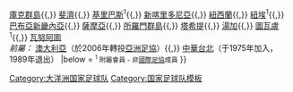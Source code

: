 {{Navbox
| name  = 大洋洲足協國家足球隊
| title = [[大洋洲足球協會]]所屬[[國家足球隊列表|國家或地區代表隊]]
| list1 = [[美屬薩摩亞足球代表隊|美屬薩摩亞]]{{,}} [[庫克群島足球代表隊|庫克群島]]{{,}} [[斐濟國家足球隊|斐濟]]{{,}} [[基里巴斯国家足球队|基里巴斯]]<sup>1</sup>{{,}} [[新喀里多尼亞足球代表隊|新喀里多尼亞]]{{,}} [[紐西蘭國家足球隊|紐西蘭]]{{,}} [[纽埃国家足球队|紐埃]]<sup>1</sup>{{,}} [[巴布亞新畿內亞國家足球隊|巴布亞新畿內亞]]{{,}} [[薩摩亞國家足球隊|薩摩亞]]{{,}} [[所羅門群島國家足球隊|所羅門群島]]{{,}} [[塔希提足球代表隊|塔希提]]{{,}} [[湯加國家足球隊|湯加]]{{,}} [[图瓦卢国家足球队|圖瓦盧]]<sup>1</sup>{{,}} [[瓦努阿圖國家足球隊|瓦努阿圖]]<br />
''前屬：'' [[澳洲國家足球隊|澳大利亞]]（於2006年轉投[[亞洲足協]]）{{,}} [[中華台北男子足球代表隊|中華台北]]（于1975年加入，1989年退出）
|below = <small><sup>1</sup> 附屬會員 - 非[[國際足協]]成員</small>
}}<noinclude>
[[Category:大洋洲国家足球队]]
[[Category:国家足球队模板]]
</noinclude>